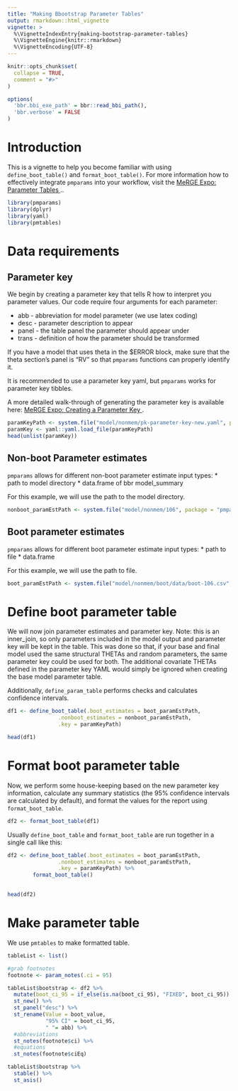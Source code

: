 ```yaml
---
title: "Making Bbootstrap Parameter Tables"
output: rmarkdown::html_vignette
vignette: >
  %\VignetteIndexEntry{making-bootstrap-parameter-tables}
  %\VignetteEngine{knitr::rmarkdown}
  %\VignetteEncoding{UTF-8}
---
```



```r
knitr::opts_chunk$set(
  collapse = TRUE,
  comment = "#>"
)

options(
  'bbr.bbi_exe_path' = bbr::read_bbi_path(),
  'bbr.verbose' = FALSE
)
```

# Introduction

This is a vignette to help you become familiar with using `define_boot_table()` and `format_boot_table()`. 
For more information how to effectively integrate `pmparams` into your workflow, visit the 
<a href="https://merge.metrumrg.com/expo/expo1-nonmem-foce/posts/parameter-tables.html" target="_blank">
MeRGE Expo: Parameter Tables </a>..

```r
library(pmparams)
library(dplyr)
library(yaml)
library(pmtables)
```

# Data requirements

## Parameter key

We begin by creating a parameter key that tells R how to interpret you parameter values. Our code require four arguments for each parameter:

* abb - abbreviation for model parameter (we use latex coding)
* desc - parameter description to appear
* panel - the table panel the parameter should appear under
* trans - definition of how the parameter should be transformed

If you have a model that uses theta in the $ERROR block, make sure that the theta section's panel is "RV" so that `pmparams` functions can properly identify it. 

It is recommended to use a parameter key yaml, but `pmparams` works for parameter key tibbles. 

A more detailed walk-through of generating the parameter key is available here: <a href="https://merge.metrumrg.com/expo/expo1-nonmem-foce/posts/parameter-key.html" target="_blank">
MeRGE Expo: Creating a Parameter Key </a>. 

```r
paramKeyPath <- system.file("model/nonmem/pk-parameter-key-new.yaml", package = "pmparams")
paramKey <- yaml::yaml.load_file(paramKeyPath)
head(unlist(paramKey))
```

## Non-boot Parameter estimates

`pmparams` allows for different non-boot parameter estimate input types:
* path to model directory
* data.frame of bbr model_summary

For this example, we will use the path to the model directory.
```r
nonboot_paramEstPath <- system.file("model/nonmem/106", package = "pmparams")
```

## Boot parameter estimates 
`pmparams` allows for different boot parameter estimate input types:
* path to file 
* data.frame

For this example, we will use the path to file.
```r
boot_paramEstPath <- system.file("model/nonmem/boot/data/boot-106.csv", package = "pmparams")
```

# Define boot parameter table

We will now join parameter estimates and parameter key. Note: this is an inner_join, so only parameters included in the model output and parameter key will be kept in the table. This was done so that, if your base and final model used the same structural THETAs and random parameters, the same parameter key could be used for both. The additional covariate THETAs defined in the parameter key YAML would simply be ignored when creating the base model parameter table.

Additionally, `define_param_table` performs checks and calculates confidence intervals.

```r
df1 <- define_boot_table(.boot_estimates = boot_paramEstPath,
                .nonboot_estimates = nonboot_paramEstPath,
                .key = paramKeyPath)

head(df1)
```

# Format boot parameter table

Now, we perform some house-keeping based on the new parameter key information, calculate any summary statistics (the 95% confidence intervals are calculated by default), and format the values for the report using `format_boot_table`.
```r
df2 <- format_boot_table(df1)
```

Usually `define_boot_table` and `format_boot_table` are run together in a single call like this:

```r
df2 <- define_boot_table(.boot_estimates = boot_paramEstPath,
                .nonboot_estimates = nonboot_paramEstPath,
                .key = paramKeyPath) %>% 
        format_boot_table()
  

head(df2)
```

# Make parameter table

We use `pmtables` to make formatted table.

```r
tableList <- list()

#grab footnotes
footnote <- param_notes(.ci = 95)
```

```r

tableList$bootstrap <- df2 %>% 
  mutate(boot_ci_95 = if_else(is.na(boot_ci_95), "FIXED", boot_ci_95)) %>% 
  st_new() %>% 
  st_panel("desc") %>% 
  st_rename(Value = boot_value,
            "95% CI" = boot_ci_95,
            " "= abb) %>% 
  #abbreviations
  st_notes(footnote$ci) %>% 
  #equations
  st_notes(footnote$ciEq) 

tableList$bootstrap %>% 
  stable() %>%
  st_asis()
```
